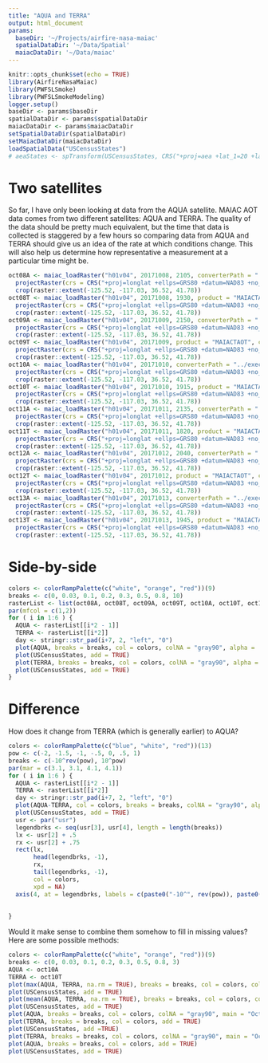 ```yaml
---
title: "AQUA and TERRA"
output: html_document
params:
  baseDir: '~/Projects/airfire-nasa-maiac'
  spatialDataDir: '~/Data/Spatial'
  maiacDataDir: '~/Data/maiac'
---
```


```r
knitr::opts_chunk$set(echo = TRUE)
library(AirfireNasaMaiac)
library(PWFSLSmoke)
library(PWFSLSmokeModeling)
logger.setup()
baseDir <- params$baseDir
spatialDataDir <- params$spatialDataDir
maiacDataDir <- params$maiacDataDir
setSpatialDataDir(spatialDataDir)
setMaiacDataDir(maiacDataDir)
loadSpatialData("USCensusStates")
# aeaStates <- spTransform(USCensusStates, CRS("+proj=aea +lat_1=20 +lat_2=60 +lon_0=-96 +lat_0=23 +datum=WGS84 +ellps=WGS84"))
```

# Two satellites
So far, I have only been looking at data from the AQUA satellite. MAIAC AOT data comes from two different satellites: AQUA and TERRA. The quality of the data should be pretty much equivalent, but the time that data is collected is staggered by a few hours so comparing data from AQUA and TERRA should give us an idea of the rate at which conditions change. This will also help us determine how representative a measurement at a particular time might be. 

```r
oct08A <- maiac_loadRaster("h01v04", 20171008, 2105, converterPath = "../executables/h4toncff_nc4") %>% 
  projectRaster(crs = CRS("+proj=longlat +ellps=GRS80 +datum=NAD83 +no_defs +towgs84=0,0,0")) %>% 
  crop(raster::extent(-125.52, -117.03, 36.52, 41.78))
oct08T <- maiac_loadRaster("h01v04", 20171008, 1930, product = "MAIACTAOT", converterPath = "../executables/h4toncff_nc4") %>% 
  projectRaster(crs = CRS("+proj=longlat +ellps=GRS80 +datum=NAD83 +no_defs +towgs84=0,0,0")) %>% 
  crop(raster::extent(-125.52, -117.03, 36.52, 41.78))
oct09A <- maiac_loadRaster("h01v04", 20171009, 2150, converterPath = "../executables/h4toncff_nc4") %>%
  projectRaster(crs = CRS("+proj=longlat +ellps=GRS80 +datum=NAD83 +no_defs +towgs84=0,0,0")) %>% 
  crop(raster::extent(-125.52, -117.03, 36.52, 41.78))
oct09T <- maiac_loadRaster("h01v04", 20171009, product = "MAIACTAOT", converterPath = "../executables/h4toncff_nc4") %>%
  projectRaster(crs = CRS("+proj=longlat +ellps=GRS80 +datum=NAD83 +no_defs +towgs84=0,0,0")) %>% 
  crop(raster::extent(-125.52, -117.03, 36.52, 41.78))
oct10A <- maiac_loadRaster("h01v04", 20171010, converterPath = "../executables/h4toncff_nc4") %>%
  projectRaster(crs = CRS("+proj=longlat +ellps=GRS80 +datum=NAD83 +no_defs +towgs84=0,0,0")) %>% 
  crop(raster::extent(-125.52, -117.03, 36.52, 41.78))
oct10T <- maiac_loadRaster("h01v04", 20171010, 1915, product = "MAIACTAOT", converterPath = "../executables/h4toncff_nc4") %>%
  projectRaster(crs = CRS("+proj=longlat +ellps=GRS80 +datum=NAD83 +no_defs +towgs84=0,0,0")) %>% 
  crop(raster::extent(-125.52, -117.03, 36.52, 41.78))
oct11A <- maiac_loadRaster("h01v04", 20171011, 2135, converterPath = "../executables/h4toncff_nc4") %>%
  projectRaster(crs = CRS("+proj=longlat +ellps=GRS80 +datum=NAD83 +no_defs +towgs84=0,0,0")) %>% 
  crop(raster::extent(-125.52, -117.03, 36.52, 41.78))
oct11T <- maiac_loadRaster("h01v04", 20171011, 1820, product = "MAIACTAOT", converterPath = "../executables/h4toncff_nc4") %>%
  projectRaster(crs = CRS("+proj=longlat +ellps=GRS80 +datum=NAD83 +no_defs +towgs84=0,0,0")) %>% 
  crop(raster::extent(-125.52, -117.03, 36.52, 41.78))
oct12A <- maiac_loadRaster("h01v04", 20171012, 2040, converterPath = "../executables/h4toncff_nc4") %>%
  projectRaster(crs = CRS("+proj=longlat +ellps=GRS80 +datum=NAD83 +no_defs +towgs84=0,0,0")) %>% 
  crop(raster::extent(-125.52, -117.03, 36.52, 41.78))
oct12T <- maiac_loadRaster("h01v04", 20171012, product = "MAIACTAOT", converterPath = "../executables/h4toncff_nc4") %>%
  projectRaster(crs = CRS("+proj=longlat +ellps=GRS80 +datum=NAD83 +no_defs +towgs84=0,0,0")) %>% 
  crop(raster::extent(-125.52, -117.03, 36.52, 41.78))
oct13A <- maiac_loadRaster("h01v04", 20171013, converterPath = "../executables/h4toncff_nc4") %>%
  projectRaster(crs = CRS("+proj=longlat +ellps=GRS80 +datum=NAD83 +no_defs +towgs84=0,0,0")) %>% 
  crop(raster::extent(-125.52, -117.03, 36.52, 41.78))
oct13T <- maiac_loadRaster("h01v04", 20171013, 1945, product = "MAIACTAOT", converterPath = "../executables/h4toncff_nc4") %>%
  projectRaster(crs = CRS("+proj=longlat +ellps=GRS80 +datum=NAD83 +no_defs +towgs84=0,0,0")) %>% 
  crop(raster::extent(-125.52, -117.03, 36.52, 41.78))
```

# Side-by-side

```r
colors <- colorRampPalette(c("white", "orange", "red"))(9)
breaks <- c(0, 0.03, 0.1, 0.2, 0.3, 0.5, 0.8, 10)
rasterList <- list(oct08A, oct08T, oct09A, oct09T, oct10A, oct10T, oct11A, oct11T, oct12A, oct12T, oct13A, oct13T)
par(mfcol = c(1,2))
for ( i in 1:6 ) {
  AQUA <- rasterList[[i*2 - 1]]
  TERRA <- rasterList[[i*2]]
  day <- stringr::str_pad(i+7, 2, "left", "0")
  plot(AQUA, breaks = breaks, col = colors, colNA = "gray90", alpha = .8, main = paste0("Oct ", day), legend = FALSE)
  plot(USCensusStates, add = TRUE)
  plot(TERRA, breaks = breaks, col = colors, colNA = "gray90", alpha = .8, main = paste0("Oct ", day))
  plot(USCensusStates, add = TRUE)
}
```


# Difference

How does it change from TERRA (which is generally earlier) to AQUA?

```r
colors <- colorRampPalette(c("blue", "white", "red"))(13)
pow <- c(-2, -1.5, -1, -.5, 0, .5, 1)
breaks <- c(-10^rev(pow), 10^pow)
par(mar = c(3.1, 3.1, 4.1, 4.1))
for ( i in 1:6 ) {
  AQUA <- rasterList[[i*2 - 1]]
  TERRA <- rasterList[[i*2]]
  day <- stringr::str_pad(i+7, 2, "left", "0")
  plot(AQUA-TERRA, col = colors, breaks = breaks, colNA = "gray90", alpha = .8, main = paste0("Oct ", day), legend = FALSE)
  plot(USCensusStates, add = TRUE)
  usr <- par("usr")
  legendbrks <- seq(usr[3], usr[4], length = length(breaks))
  lx <- usr[2] + .5
  rx <- usr[2] + .75
  rect(lx,
       head(legendbrks, -1),
       rx,
       tail(legendbrks, -1),
       col = colors,
       xpd = NA)
  axis(4, at = legendbrks, labels = c(paste0("-10^", rev(pow)), paste0("10^", pow)), pos = rx, las = 2)
  
  
}
```

Would it make sense to combine them somehow to fill in missing values? Here are some possible methods:

```r
colors <- colorRampPalette(c("white", "orange", "red"))(9)
breaks <- c(0, 0.03, 0.1, 0.2, 0.3, 0.5, 0.8, 3)
AQUA <- oct10A
TERRA <- oct10T
plot(max(AQUA, TERRA, na.rm = TRUE), breaks = breaks, col = colors, colNA = "gray90", main = "Oct 10: max values")
plot(USCensusStates, add = TRUE)
plot(mean(AQUA, TERRA, na.rm = TRUE), breaks = breaks, col = colors, colNA = "gray90", main = "Oct 10: mean values")
plot(USCensusStates, add = TRUE)
plot(AQUA, breaks = breaks, col = colors, colNA = "gray90", main = "Oct 10: TERRA over AQUA")
plot(TERRA, breaks = breaks, col = colors, add = TRUE)
plot(USCensusStates, add =TRUE)
plot(TERRA, breaks = breaks, col = colors, colNA = "gray90", main = "Oct 10: AQUA over TERRA")
plot(AQUA, breaks = breaks, col = colors, add = TRUE)
plot(USCensusStates, add = TRUE)
```
